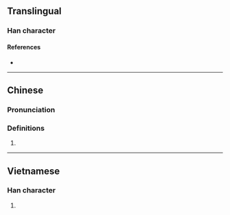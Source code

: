 {{character info}}
==Translingual==

===Han character===
{{Han char|rn=64|rad=手|as=05|sn=8|four=|canj=QKSR|ids=⿰扌加}}

====References====
* {{Han ref|kx=0424.130|dkj=11935|dj=0772.080|hdz=31860.060|uh=62C1|ud=25281}}

----

==Chinese==
{{zh-forms}}

===Pronunciation===
{{zh-pron
|m=jiā
|c=ke2
|mc=
|oc=
|ma=
|cat=
}}

===Definitions===
{{zh-hanzi}}

# {{rfdef|zh|sort=手05}}

----

==Vietnamese==

===Han character===
{{vi-hantu|giơ|rs=手05}}

# {{rfdef|vi|sort=手05}}